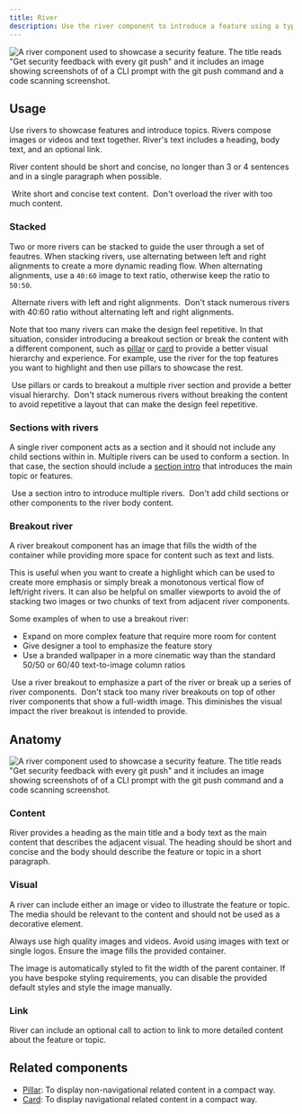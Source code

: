 ```yaml
---
title: River
description: Use the river component to introduce a feature using a type and media pairing.
---
```



![A river component used to showcase a security feature. The title reads "Get security feedback with every git push" and it includes an image showing screenshots of of a CLI prompt with the git push command and a code scanning screenshot.](https://github.com/primer/brand/assets/175638/203f49ae-e87c-4b66-8df0-22a1c8bad1b6)

## Usage

Use rivers to showcase features and introduce topics. Rivers compose images or videos and text together. River's text includes a heading, body text, and an optional link.

River content should be short and concise, no longer than 3 or 4 sentences and in a single paragraph when possible.

<DoDontContainer>
  <Do>
    <img
      alt=""
      src="https://github.com/primer/brand/assets/175638/8b3057f9-00c5-4bf5-af44-00b0129c6c6e"
    />
    <Caption>Write short and concise text content.</Caption>
  </Do>
  <Dont>
    <img
      alt=""
      src="https://github.com/primer/brand/assets/175638/ea902be3-2032-49de-bdb4-23be0c0f090d"
    />
    <Caption>Don't overload the river with too much content.</Caption>
  </Dont>
</DoDontContainer>

### Stacked

Two or more rivers can be stacked to guide the user through a set of feautres. When stacking rivers, use alternating between left and right alignments to create a more dynamic reading flow. When alternating alignments, use a `40:60` image to text ratio, otherwise keep the ratio to `50:50`.

<DoDontContainer>
  <Do>
    <img
      alt=""
      src="https://github.com/primer/brand/assets/912236/2b763c62-4d56-4d60-9cae-f663407e0506"
    />
    <Caption>Alternate rivers with left and right alignments.</Caption>
  </Do>
  <Dont>
    <img
      alt=""
      src="https://github.com/primer/brand/assets/912236/6c7b42a7-0048-4539-99f3-a1c3beb8ee70"
    />
    <Caption>
      Don't stack numerous rivers with 40:60 ratio without alternating left and
      right alignments.
    </Caption>
  </Dont>
</DoDontContainer>

Note that too many rivers can make the design feel repetitive. In that situation, consider introducing a breakout section or break the content with a different component, such as [pillar](/components/Pillar) or [card](/components/Card) to provide a better visual hierarchy and experience. For example, use the river for the top features you want to highlight and then use pillars to showcase the rest.

<DoDontContainer>
  <Do>
    <img
      alt=""
      src="https://github.com/primer/brand/assets/912236/c847e394-3062-4b2a-83d5-77142aafed67"
    />
    <Caption>
      Use pillars or cards to breakout a multiple river section and provide a
      better visual hierarchy.
    </Caption>
  </Do>
  <Dont>
    <img
      alt=""
      src="https://github.com/primer/brand/assets/912236/8eb9d19c-8869-4efd-8f72-ea003e5516c4"
    />
    <Caption>
      Don't stack numerous rivers without breaking the content to avoid
      repetitive a layout that can make the design feel repetitive.
    </Caption>
  </Dont>
</DoDontContainer>

### Sections with rivers

A single river component acts as a section and it should not include any child sections within in. Multiple rivers can be used to conform a section. In that case, the section should include a [section intro](/components/SectionIntro) that introduces the main topic or features.

<DoDontContainer>
  <Do>
    <img
      alt=""
      src="https://github.com/primer/brand/assets/912236/b4339bb2-419b-4ffc-98ff-23f76d190496"
    />
    <Caption>Use a section intro to introduce multiple rivers.</Caption>
  </Do>
  <Dont>
    <img
      alt=""
      src="https://github.com/primer/brand/assets/912236/8b503c41-5715-4757-a3cd-23614308b0ab"
    />
    <Caption>
      Don't add child sections or other components to the river body content.
    </Caption>
  </Dont>
</DoDontContainer>

### Breakout river

A river breakout component has an image that fills the width of the container while providing more space for content such as text and lists.

This is useful when you want to create a highlight which can be used to create more emphasis or simply break a monotonous vertical flow of left/right rivers. It can also be helpful on smaller viewports to avoid the of stacking two images or two chunks of text from adjacent river components.

Some examples of when to use a breakout river:

- Expand on more complex feature that require more room for content
- Give designer a tool to emphasize the feature story
- Use a branded wallpaper in a more cinematic way than the standard 50/50 or 60/40 text-to-image column ratios

<DoDontContainer>
  <Do>
    <img
      alt=""
      src="https://github.com/primer/brand/assets/2313998/103940cc-d3fc-47da-94c3-698c7c0c9b4a"
    />
    <Caption>
      Use a river breakout to emphasize a part of the river or break up a series
      of river components.
    </Caption>
  </Do>
  <Dont>
    <img
      alt=""
      src="https://github.com/primer/brand/assets/2313998/e23fcbc7-a974-4e3e-8551-5e2346813093"
    />
    <Caption>
      Don't stack too many river breakouts on top of other river components that
      show a full-width image. This diminishes the visual impact the river
      breakout is intended to provide.
    </Caption>
  </Dont>
</DoDontContainer>

## Anatomy

![A river component used to showcase a security feature. The title reads "Get security feedback with every git push" and it includes an image showing screenshots of of a CLI prompt with the git push command and a code scanning screenshot.](https://github.com/primer/brand/assets/912236/859bef31-aff0-4f75-83b1-e1dc22305f9d)

### Content

River provides a heading as the main title and a body text as the main content that describes the adjacent visual. The heading should be short and concise and the body should describe the feature or topic in a short paragraph.

### Visual

A river can include either an image or video to illustrate the feature or topic. The media should be relevant to the content and should not be used as a decorative element.

Always use high quality images and videos. Avoid using images with text or single logos. Ensure the image fills the provided container.

The image is automatically styled to fit the width of the parent container. If you have bespoke styling requirements, you can disable the provided default styles and style the image manually.

### Link

River can include an optional call to action to link to more detailed content about the feature or topic.

## Related components

- [Pillar](/components/Pillar): To display non-navigational related content in a compact way.
- [Card](/components/Card): To display navigational related content in a compact way.
